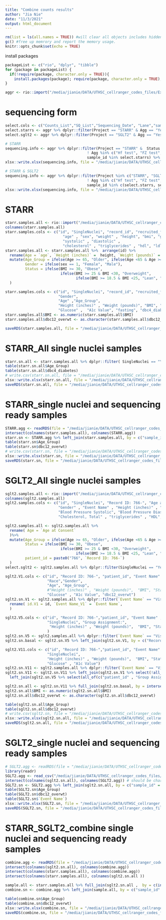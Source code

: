 ```yaml
---
title: "Combine counts results"
author: "Jia Nie"
date: "11/3/2021"
output: html_document
---
```


```r
rm(list = ls(all.names = TRUE)) #will clear all objects includes hidden objects.
gc() #free up memrory and report the memory usage.
knitr::opts_chunk$set(echo = TRUE)
```

install packages
```r
packageList <- c("rio", "dplyr", "tibble")
for (package in packageList) {
  if(!require(package, character.only = TRUE)){
    install.packages(package); require(package, character.only = TRUE); }
}
```


```r
aggr <- rio::import("/media/jianie/DATA/UTHSC_cellranger_codes_files/ExperimentSummaryFiles/Form 3_cellranger_counts_summary.xlsx") %>% rename(Status.counts = Status)
```

# sequencing form
```r
select.cols <- c("Counts_List","SQ_List","Sequencing_Date", "Lane","sample_id","sample_id_ori","Agg","Status.counts","Project","AnalysisDate","Done","Sequencing_Type" )
select.starrs <- aggr %>% dplyr::filter(Project == "STARR" & Agg == "Yes") %>% arrange(sample_id) %>% pull(sample_id)
select.sglt2 <- aggr %>% dplyr::filter(Project == "SGLT2" & Agg == "Yes") %>% arrange(sample_id) %>% pull(sample_id)

# STARR
sequencing.info <- aggr %>% dplyr::filter(Project == "STARR" &  Status.counts == "Original" & 
                                     ! Agg %in% c("Hf test", "FZ test", "Bar test") &
                                     sample_id %in% select.starrs) %>% arrange(sample_id) %>% select(all_of(select.cols))
xlsx::write.xlsx(sequencing.info, file = "/media/jianie/DATA/UTHSC_cellranger_codes_files/2022-08-18 Prepare for UTSA/Sequencing Files.xlsx", row.names=FALSE)

# STARR & SGLT2
sequencing.info <- aggr %>% dplyr::filter(Project %in% c("STARR", "SGLT2") &  Status.counts == "Original" & 
                                     ! Agg %in% c("Hf test", "FZ test", "Bar test") &
                                     sample_id %in% c(select.starrs, select.sglt2)) %>% arrange(sample_id) %>% select(all_of(select.cols))
xlsx::write.xlsx(sequencing.info, file = "/media/jianie/DATA/UTHSC_cellranger_codes_files/2022-08-18 Prepare for UTSA/Sequencing Files_combine.xlsx", row.names=FALSE)

```

# STARR 
```r
starr.samples.all <- rio::import("/media/jianie/DATA/UTHSC_cellranger_codes_files/RedCap_SubjectsInfo/STARR-BaselineCharacterist_DATA_Final.xlsx") 
colnames(starr.samples.all) 
starr.samples.cols <- c("id", "SingleNuclei", "record_id", "recruited_from", 
                          "age" , "sex", "weight" , "height", "bmi", "glucose" ,"fasting",  "hemoglobin_a1c", "dbc12_overwt",
                          "systolic" , "diastolic" , 
                          "cholesterol" , "triglycerides" , "hdl", "ldl" )
starr.samples.all <- starr.samples.all %>%  arrange(id) %>% 
  rename(Age = `age`, `Height (inches)` =  height, `Weight (pounds)` = weight, BMI = bmi, Glucose = glucose, `A1c Value`= hemoglobin_a1c)%>%  
  mutate(Age_Group = ifelse(Age >= 65, "Older", ifelse(Age <65 & Age >= 45, "Middle", "Young")),
         Gender = ifelse(sex == 1, "Female", "Male"),
         Status = ifelse(BMI >= 30, "Obese",
                         ifelse(BMI >= 25 & BMI <30, "Overweight",
                                ifelse(BMI >= 18.5 & BMI <25, "Lean", "NA")))
  )

starr.samples.cols <- c("id", "SingleNuclei", "record_id", "recruited_from", 
                        "Gender", 
                        "Age" ,"Age_Group",
                        "Height (inches)" , "Weight (pounds)", "BMI", "Status",
                        "Glucose" ,  "A1c Value", "fasting", "dbc4_diabetes")
starr.samples.all$BMI <- as.numeric(starr.samples.all$BMI)
starr.samples.all$dbc12_overwt <- as.character(starr.samples.all$dbc12_overwt)

saveRDS(starr.samples.all, file = "/media/jianie/DATA/UTHSC_cellranger_codes_files/RedCap_SubjectsInfo/STARR.all.subject.info.rds")
```

# STARR_All single nuclei samples
```r
starr.sn.all <- starr.samples.all %>% dplyr::filter( SingleNuclei == "Yes") %>% arrange(id) %>% select(all_of(starr.samples.cols)) 
table(starr.sn.all$Age_Group) 
table(starr.sn.all$dbc4_diabetes)
# write.csv(starr.sn.all, file = "/media/jianie/DATA/UTHSC_cellranger_codes_files/RedCap_SubjectsInfo/STARR.sn.all.subject.info.csv", row.names=FALSE)
xlsx::write.xlsx(starr.sn.all, file = "/media/jianie/DATA/UTHSC_cellranger_codes_files/RedCap_SubjectsInfo/STARR.sn.all.subject.info.xlsx", sheetName = "STARR", row.names=FALSE)
saveRDS(starr.sn.all, file = "/media/jianie/DATA/UTHSC_cellranger_codes_files/RedCap_SubjectsInfo/STARR.sn.all.subject.info.rds")
```

# STARR_single nuclei and sequencing ready samples
```r
STARR.agg <- readRDS(file = "/media/jianie/DATA/UTHSC_cellranger_codes_files/AggrFiles/STARR.sn.aggr.info.rds") %>% rename(Status.counts = Status)
intersect(colnames(starr.samples.all), colnames(STARR.agg))
starr.sn <- STARR.agg %>% left_join(starr.samples.all, by = c("sample_id" = "id")) %>% arrange(Agg.List) # %>% select(all_of(starr.samples.cols)) 
table(starr.sn$Age_Group) 
table(starr.sn$dbc12_overwt)
# write.csv(starr.sn, file = "/media/jianie/DATA/UTHSC_cellranger_codes_files/RedCap_SubjectsInfo/STARR.sn.subject.info.csv", row.names=FALSE)
xlsx::write.xlsx(starr.sn, file = "/media/jianie/DATA/UTHSC_cellranger_codes_files/RedCap_SubjectsInfo/STARR.sn.aggr.combine.info.xlsx", sheetName = "STARR", row.names=FALSE)
saveRDS(starr.sn, file = "/media/jianie/DATA/UTHSC_cellranger_codes_files/RedCap_SubjectsInfo/STARR.sn.aggr.combine.info.rds")
```


# SGLT2_All single nuclei samples
```r
sglt2.samples.all <- rio::import("/media/jianie/DATA/UTHSC_cellranger_codes_files/RedCap_SubjectsInfo/SGLT2iAndAging-Test1Csh_DATA_LABELS_Final.xlsx") %>% rename(dbc12_overwt = Diabetes)
colnames(sglt2.samples.all)
sglt2.samples.cols <- c("id", "SingleNuclei", "Record ID: 766-", "Age at Consent", "Age (years)", "Group Assignment:",
                        "Gender" , "Event Name" , "Height (inches)" , "Weight (pounds)",  "BMI", "Glucose" , "A1c Value", "dbc12_overwt",
                        "Blood Pressure Systolic", "Blood Pressure Diastolic", 
                        "Cholesterol, Total" , "triglycerides" , "HDL", "LDL" )

sglt2.samples.all <- sglt2.samples.all %>% 
  rename( Age = `Age at Consent` 
  )%>% 
  mutate(Age_Group = ifelse(Age >= 65, "Older", ifelse(Age <65 & Age >= 45, "Middle", "Young")),
         Status = ifelse(BMI >= 30, "Obese",
                         ifelse(BMI >= 25 & BMI <30, "Overweight",
                                ifelse(BMI >= 18.5 & BMI <25, "Lean", "NA"))),
         patient_id = paste0("766", `Record ID: 766-`)
  )
select.sglt2 <- sglt2.samples.all %>% dplyr::filter(SingleNuclei == "Yes") %>% arrange(id) %>% pull(patient_id) %>% unique()

sglt2.V1.cols <- c("id", "Record ID: 766-", "patient_id", "Event Name" , 
                   "Race","Gender",
                   "Age", "Age_Group",
                   #"Height (inches)" , "Weight (pounds)",  "BMI", "Status",
                   "Glucose" , "A1c Value", "dbc12_overwt")
sglt2.sn.V1 <- sglt2.samples.all %>% dplyr::filter(`Event Name` == "Visit 1") %>% arrange(id) %>% select(all_of(sglt2.V1.cols)) %>% 
  rename( id.V1 = id, `Event Name_V1` = `Event Name`,
  )

sglt2.V5.cols <- c("id", "Record ID: 766-","patient_id", "Event Name" , 
                   "SingleNuclei", "Group Assignment:", 
                    "Height (inches)" , "Weight (pounds)",  "BMI", "Status"
                   )
sglt2.sn.V5 <- sglt2.samples.all %>% dplyr::filter(`Event Name` == "Visit 5",  SingleNuclei == "Yes") %>% arrange(id) %>% select(all_of(sglt2.V5.cols)) 
sglt2.sn.basal <- sglt2.sn.V5 %>% left_join(sglt2.sn.V1, by = c("Record ID: 766-", "patient_id"))

sglt2.V11.cols <- c("id", "Record ID: 766-","patient_id", "Event Name" , 
                   "SingleNuclei", 
                   "Height (inches)" , "Weight (pounds)",  "BMI", "Status",
                   "Glucose" , "A1c Value")
sglt2.sn.V11 <- sglt2.samples.all %>% dplyr::filter(`Event Name` == "Visit 11",  SingleNuclei == "Yes") %>% arrange(id) %>% select(all_of(sglt2.V11.cols)) 
sglt2.sn.V11 <- sglt2.sn.V11 %>% left_join(sglt2.sn.V1 %>% select(!all_of(c("Glucose" , "A1c Value"))) , by = c("Record ID: 766-", "patient_id")) %>%
  left_join(sglt2.sn.V5 %>% select(all_of(c("patient_id" , "Group Assignment:"))), by = c("patient_id"))

sglt2.sn.all <- sglt2.sn.V11 %>% full_join(sglt2.sn.basal, by = intersect(colnames(sglt2.sn.V11),  colnames(sglt2.sn.basal)) ) %>% arrange(patient_id)
sglt2.sn.all$BMI <- as.numeric(sglt2.sn.all$BMI)
sglt2.sn.all$dbc12_overwt <- as.character(sglt2.sn.all$dbc12_overwt)

table(sglt2.sn.all$Age_Group) 
table(sglt2.sn.all$dbc12_overwt)
# write.csv(sglt2.sn, file = "/media/jianie/DATA/UTHSC_cellranger_codes_files/RedCap_SubjectsInfo/sglt2.sn.subject.info.csv", row.names=FALSE)
xlsx::write.xlsx(sglt2.sn.all, file = "/media/jianie/DATA/UTHSC_cellranger_codes_files/RedCap_SubjectsInfo/sglt2.sn.all.subject.info.xlsx", sheetName = "SGLT2", row.names=FALSE)
saveRDS(sglt2.sn.all, file = "/media/jianie/DATA/UTHSC_cellranger_codes_files/RedCap_SubjectsInfo/sglt2.sn.all.subject.info.rds")
```

# SGLT2_single nuclei and sequencing ready samples
```r
# SGLT2.agg <- readRDS(file = "/media/jianie/DATA/UTHSC_cellranger_codes_files/AggrFiles/SGLT2.sn.aggr.info.rds") %>% rename(Status.counts = Status)
library(readr)
SGLT2.agg <- read_csv("/media/jianie/DATA/UTHSC_cellranger_codes_files/AggrFiles/SGLT2.Final_20.csv") %>% rename(Status.counts = Status)
intersect(colnames(sglt2.sn.all), colnames(SGLT2.agg)) # should be character(0)
SGLT2.sn <- SGLT2.agg %>% left_join(sglt2.sn.all, by = c("sample_id" = "id")) %>% arrange(Agg.List) # %>% select(all_of(starr.samples.cols)) 
table(SGLT2.sn$Age_Group) 
table(SGLT2.sn$dbc12_overwt)
table(SGLT2.sn$`Event Name`)
xlsx::write.xlsx(SGLT2.sn, file = "/media/jianie/DATA/UTHSC_cellranger_codes_files/RedCap_SubjectsInfo/SGLT2.sn.aggr.combine.info.xlsx", sheetName = "SGLT2", row.names=FALSE)
saveRDS(SGLT2.sn, file = "/media/jianie/DATA/UTHSC_cellranger_codes_files/RedCap_SubjectsInfo/SGLT2.sn.aggr.combine.info.rds")
```

# STARR_SGLT2_combine single nuclei and sequencing ready samples
```r
combine.agg <- readRDS(file = "/media/jianie/DATA/UTHSC_cellranger_codes_files/AggrFiles/STARR.SGLT2.agg.rds") %>% rename(Status.counts = Status) %>% mutate(Agg.List = 1:n())
intersect(colnames(sglt2.sn.all), colnames(combine.agg))
intersect(colnames(starr.samples.all), colnames(combine.agg))
intersect(colnames(starr.samples.all), colnames(sglt2.sn.all ))

sample.all <- starr.samples.all %>% full_join(sglt2.sn.all ,  by = c(intersect(colnames(starr.samples.all), colnames(sglt2.sn.all ))))
combine.sn <- combine.agg %>% left_join(sample.all, by = c("sample_id" = "id")) %>% arrange(Agg.List) 

table(combine.sn$Age_Group) 
table(combine.sn$dbc12_overwt)
xlsx::write.xlsx(combine.sn, file = "/media/jianie/DATA/UTHSC_cellranger_codes_files/RedCap_SubjectsInfo/STARR_SGLT2.sn.aggr.combine.info.xlsx", sheetName = "STARR_SGLT2", row.names=FALSE)
saveRDS(combine.sn, file = "/media/jianie/DATA/UTHSC_cellranger_codes_files/RedCap_SubjectsInfo/STARR_SGLT2.sn.aggr.combine.info.rds")
```

